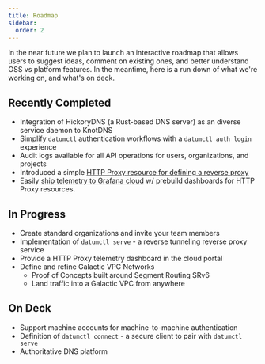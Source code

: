 ```yaml
---
title: Roadmap
sidebar:
  order: 2
---
```


In the near future we plan to launch an interactive roadmap that allows users to
suggest ideas, comment on existing ones, and better understand OSS vs platform
features. In the meantime, here is a run down of what we're working on, and
what's on deck.

## Recently Completed

- Integration of HickoryDNS (a Rust-based DNS server) as an diverse service daemon to KnotDNS
- Simplify `datumctl` authentication workflows with a `datumctl auth login` experience
- Audit logs available for all API operations for users, organizations, and projects
- Introduced a simple [HTTP Proxy resource for defining a reverse proxy](../tutorials/httpproxy/)
- Easily [ship telemetry to Grafana cloud](../tutorials/grafana/) w/ prebuild dashboards for HTTP Proxy
  resources.

## In Progress

- Create standard organizations and invite your team members
- Implementation of `datumctl serve` - a reverse tunneling reverse proxy service
- Provide a HTTP Proxy telemetry dashboard in the cloud portal
- Define and refine Galactic VPC Networks
  - Proof of Concepts built around Segment Routing SRv6
  - Land traffic into a Galactic VPC from anywhere

## On Deck

- Support machine accounts for machine-to-machine authentication
- Definition of `datumctl connect` - a secure client to pair with `datumctl serve`
- Authoritative DNS platform
